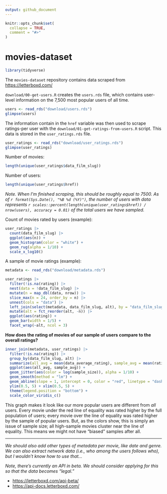 ```yaml
---
output: github_document
---
```


<!-- README.md is generated from README.Rmd. Please edit that file -->

```r
knitr::opts_chunk$set(
  collapse = TRUE,
  comment = "#>"
)
```

# movies-dataset

<!-- badges: start -->

<!-- badges: end -->

```r
library(tidyverse)
```

The `movies-dataset` repository contains data scraped from <https://letterboxd.com/>

`download/00-get-users.R` creates the `users.rds` file, which contains user-level information on the 7,500 most popular users of all time.

```r
users <- read_rds("download/users.rds")
glimpse(users)
```

The information contain in the `href` variable was then used to scrape ratings-per user with the `download/01-get-ratings-from-users.R` script. This data is stored in the `user_ratings.rds` file.

```r
user_ratings <- read_rds("download/user_ratings.rds")
glimpse(user_ratings)
```

Number of movies:

```r
length(unique(user_ratings$data_film_slug))
```

Number of users:

```r
length(unique(user_ratings$href))
```

*Note. When I'm finished scraping, this should be roughly equal to 7500. As of `r format(Sys.Date(), "%B %d (%Y)")`, the number of users with data represents `r scales::percent(length(unique(user_ratings$href)) / nrow(users), accuracy = 0.01)` of the total users we have sampled.*

Count of movies rated by users (example):

```r
user_ratings |> 
  count(data_film_slug) |> 
  ggplot(aes(n)) + 
  geom_histogram(color = "white") + 
  geom_rug(alpha = 1/10) + 
  scale_x_log10() 
```

A sample of movie ratings (example):

```r
metadata <- read_rds("download/metadata.rds")

user_ratings |> 
  filter(!is.na(rating)) |> 
  nest(data = !data_film_slug) |> 
  mutate(n = map_dbl(data, nrow)) |> 
  slice_max(n = 24, order_by = n) |> 
  unnest(cols = "data") |> 
  left_join(select(metadata, data_film_slug, alt), by = "data_film_slug") |> 
  mutate(alt = fct_reorder(alt, -n)) |>
  ggplot(aes(rating)) + 
  geom_bar(width = 1/5) + 
  facet_wrap(~alt, ncol = 3)
```

**How does the rating of movies of our sample of users compare to the overall ratings?**

```r
inner_join(metadata, user_ratings) |> 
  filter(!is.na(rating)) |> 
  group_by(data_film_slug, alt) |> 
  summarize(all_avg = mean(data_average_rating), sample_avg = mean(rating), sample_size = n()) |> 
  ggplot(aes(all_avg, sample_avg)) + 
  geom_jitter(aes(color = log(sample_size)), alpha = 1/10) + 
  geom_smooth(method = "lm") + 
  geom_abline(slope = 1, intercept = 0, color = "red", linetype = "dashed") + 
  ylim(0.5, 5) + xlim(0.5, 5) + 
  theme(legend.position = "bottom") + 
  scale_color_viridis_c()
```

This graph makes it look like our more popular users are different from *all* users. Every movie under the red line of equality was rated higher by the full population of users; every movie over the line of equality was rated higher by the sample of popular users. But, as the colors show, this is simply an issue of sample size; all high-sample movies cluster near the line of equality. This means we might not have "biased" samples after all.

------------------------------------------------------------------------

*We should also add other types of metadata per movie, like date and genre. We can also extract network data (i.e., who among the users follows who), but I wouldn't know how to use that...* 

*Note, there's currently an API in beta. We should consider applying for this so that the data becomes "legal."*

-   <https://letterboxd.com/api-beta/>
-   <https://api-docs.letterboxd.com/>
